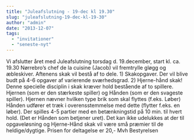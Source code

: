 ```yaml
---
title: "Juleafslutning - 19-dec kl 19.30"
slug: "juleafslutning-19-dec-kl-19-30"
author: "admin"
date: "2013-12-07"
tags: 
  - "invitationer"
  - "seneste-nyt"
---
```


Vi afslutter året med Juleafslutning torsdag d. 19.december, start kl. ca. 19.30 Nørrebro’s chef de la cuisine (Jacob) vil fremtrylle gløgg og æbleskiver. Aftenens skak vil bestå af to dele. 1) Skakopgaver. Der vil blive budt på 4-6 opgaver af varierende sværhedsgrad. 2) Hjerne-hånd skak! Denne specielle disciplin i skak kræver hold bestående af to spillere. Hjernen (som er den stærkeste spiller) og Hånden (som er den svageste spiller). Hjernen nævner hvilken type brik som skal flyttes (f.eks. Løber) Hånden udfører et træk i overensstemmelse med dette (flytter f.eks. en løber). Der spilles 4-5 partier med en betænkningstid på 10 min. til hvert hold. (Det er Hånden som betjener uret). Det kan ikke udelukkes at der til opgaveløsning og Hjerne-Hånd skak vil være små præmier til de heldige/dygtige. Prisen for deltagelse er 20,- Mvh Bestyrelsen
